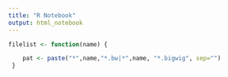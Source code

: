 ---
title: "R Notebook"
output: html_notebook
---

```{r}
filelist <- function(name) {

    pat <- paste("*",name,"*.bw|*",name, "*.bigwig", sep="")
 }



```
